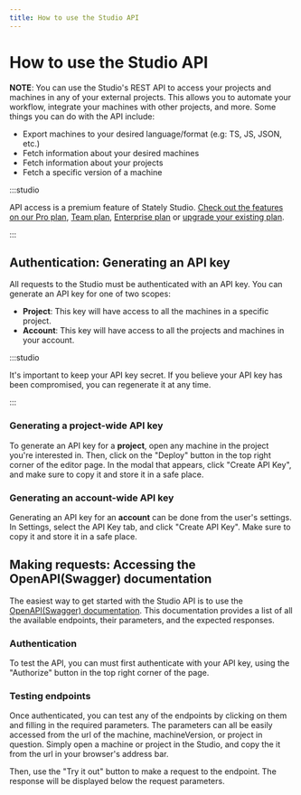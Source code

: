 ```yaml
---
title: How to use the Studio API
---
```


# How to use the Studio API

**NOTE**:
You can use the Studio's REST API to access your projects and machines in any of your external projects. This allows you to automate your workflow, integrate your machines with other projects, and more. Some things you can do with the API include:

- Export machines to your desired language/format (e.g: TS, JS, JSON, etc.)
- Fetch information about your desired machines
- Fetch information about your projects
- Fetch a specific version of a machine

:::studio

API access is a premium feature of Stately Studio. [Check out the features on our Pro plan](studio-pro-plan.mdx), [Team plan](studio-team-plan.mdx), [Enterprise plan](studio-enterprise-plan.mdx) or [upgrade your existing plan](https://stately.ai/registry/billing).

:::

## Authentication: Generating an API key

All requests to the Studio must be authenticated with an API key.
You can generate an API key for one of two scopes:

- **Project**: This key will have access to all the machines in a specific project.
- **Account**: This key will have access to all the projects and machines in your account.

:::studio

It's important to keep your API key secret. If you believe your API key has been compromised, you can regenerate it at any time.

:::

### Generating a project-wide API key

To generate an API key for a **project**, open any machine in the project you're interested in. Then, click on the "Deploy" button in the top right corner of the editor page. In the modal that appears, click "Create API Key", and make sure to copy it and store it in a safe place.

### Generating an account-wide API key

Generating an API key for an **account** can be done from the user's settings. In Settings, select the API Key tab, and click "Create API Key". Make sure to copy it and store it in a safe place.

## Making requests: Accessing the OpenAPI(Swagger) documentation

The easiest way to get started with the Studio API is to use the [OpenAPI(Swagger) documentation](https://stately.ai/registry/openapi). This documentation provides a list of all the available endpoints, their parameters, and the expected responses.

### Authentication

To test the API, you can must first authenticate with your API key, using the "Authorize" button in the top right corner of the page.

### Testing endpoints

Once authenticated, you can test any of the endpoints by clicking on them and filling in the required parameters. The parameters can all be easily accessed from the url of the machine, machineVersion, or project in question. Simply open a machine or project in the Studio, and copy the it from the url in your browser's address bar.

Then, use the "Try it out" button to make a request to the endpoint. The response will be displayed below the request parameters.
